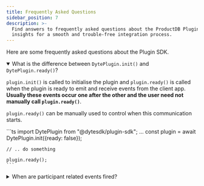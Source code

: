 ```yaml
---
title: Frequently Asked Questions
sidebar_position: 7
description: >-
  Find answers to frequently asked questions about the ProductDB Plugin SDK. Get
  insights for a smooth and trouble-free integration process.
---
```


Here are some frequently asked questions about the Plugin SDK.

<details open>
    <summary>
        What is the difference between <code>DytePlugin.init()</code> and <code>DytePlugin.ready()</code>?
    </summary>
    <p>
        <code>plugin.init()</code> is called to initialise the plugin and <code>plugin.ready()</code> is called when the plugin is ready to emit and receive events from the client app. <b>Usually these events occur one after the other and the user need not manually call <code>plugin.ready()</code></b>.  
    </p>
    <p>
        <code>plugin.ready()</code> can be manually used to control when this communication starts.
    </p>
    ```ts
    import DytePlugin from "@dytesdk/plugin-sdk";
    ...
    const plugin = await DytePlugin.init({ready: false});

    // .. do something

    plugin.ready();
    ```

</details>

<details>
    <summary>
       When are participant related events fired?
    </summary>
    <p>
        Peer events like <code>peerLeft</code> and <code>peerJoined</code> are only fired for when another participant leaves/joins the meeting, not for the current user. 
    </p>
    <p>These events can be called like so.</p>
    
    ```ts
    import DytePlugin from "@dytesdk/plugin-sdk";
    ...
    const plugin = await DytePlugin.init();

    plugin.on('peerJoined', (peer) => {
        console.log(peer);
    });

    plugin.on('peerLeft', (peer) => {
        console.log(peer);
    });
    ```

</details>

<head>
  <title>Plugin SDK Frequently Asked Questions</title>
  <meta
    name="description"
    content="Find answers to frequently asked questions about the ProductDB Plugin SDK. Get insights for a smooth and trouble-free integration process."
  />
</head>
